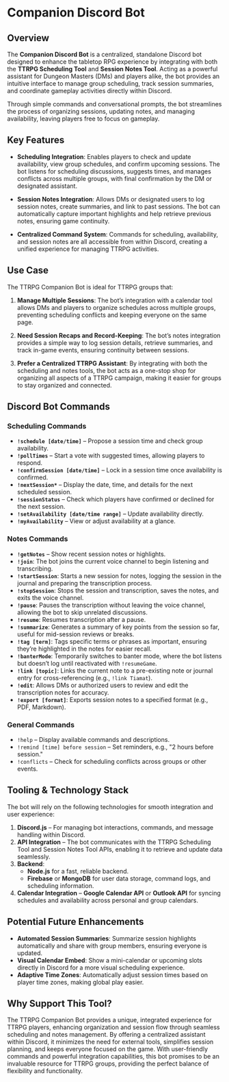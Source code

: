 # Companion Discord Bot

## Overview

The **Companion Discord Bot** is a centralized, standalone Discord bot designed to enhance the tabletop RPG experience by integrating with both the **TTRPG Scheduling Tool** and **Session Notes Tool**. Acting as a powerful assistant for Dungeon Masters (DMs) and players alike, the bot provides an intuitive interface to manage group scheduling, track session summaries, and coordinate gameplay activities directly within Discord.

Through simple commands and conversational prompts, the bot streamlines the process of organizing sessions, updating notes, and managing availability, leaving players free to focus on gameplay.

## Key Features

- **Scheduling Integration**: Enables players to check and update availability, view group schedules, and confirm upcoming sessions. The bot listens for scheduling discussions, suggests times, and manages conflicts across multiple groups, with final confirmation by the DM or designated assistant.

- **Session Notes Integration**: Allows DMs or designated users to log session notes, create summaries, and link to past sessions. The bot can automatically capture important highlights and help retrieve previous notes, ensuring game continuity.

- **Centralized Command System**: Commands for scheduling, availability, and session notes are all accessible from within Discord, creating a unified experience for managing TTRPG activities.

## Use Case

The TTRPG Companion Bot is ideal for TTRPG groups that:

1. **Manage Multiple Sessions**: The bot’s integration with a calendar tool allows DMs and players to organize schedules across multiple groups, preventing scheduling conflicts and keeping everyone on the same page.

2. **Need Session Recaps and Record-Keeping**: The bot’s notes integration provides a simple way to log session details, retrieve summaries, and track in-game events, ensuring continuity between sessions.

3. **Prefer a Centralized TTRPG Assistant**: By integrating with both the scheduling and notes tools, the bot acts as a one-stop shop for organizing all aspects of a TTRPG campaign, making it easier for groups to stay organized and connected.

## Discord Bot Commands

### Scheduling Commands
- **`!schedule [date/time]`** – Propose a session time and check group availability.
- **`!pollTimes`** – Start a vote with suggested times, allowing players to respond.
- **`!confirmSession [date/time]`** – Lock in a session time once availability is confirmed.
- **`!nextSession*`** – Display the date, time, and details for the next scheduled session.
- **`!sessionStatus`** – Check which players have confirmed or declined for the next session.
- **`!setAvailability [date/time range]`** – Update availability directly.
- **`!myAvailability`** – View or adjust availability at a glance.

### Notes Commands
- **`!getNotes`** – Show recent session notes or highlights.
- **`!join`**: The bot joins the current voice channel to begin listening and transcribing.
- **`!startSession`**: Starts a new session for notes, logging the session in the journal and preparing the transcription process.
- **`!stopSession`**: Stops the session and transcription, saves the notes, and exits the voice channel.
- **`!pause`**: Pauses the transcription without leaving the voice channel, allowing the bot to skip unrelated discussions.
- **`!resume`**: Resumes transcription after a pause.
- **`!summarize`**: Generates a summary of key points from the session so far, useful for mid-session reviews or breaks.
- **`!tag [term]`**: Tags specific terms or phrases as important, ensuring they’re highlighted in the notes for easier recall.
- **`!banterMode`**: Temporarily switches to banter mode, where the bot listens but doesn’t log until reactivated with `!resumeGame`.
- **`!link [topic]`**: Links the current note to a pre-existing note or journal entry for cross-referencing (e.g., `!link Tiamat`).
- **`!edit`**: Allows DMs or authorized users to review and edit the transcription notes for accuracy.
- **`!export [format]`**: Exports session notes to a specified format (e.g., PDF, Markdown).

### General Commands
- `!help` – Display available commands and descriptions.
- `!remind [time] before session` – Set reminders, e.g., "2 hours before session."
- `!conflicts` – Check for scheduling conflicts across groups or other events.

## Tooling & Technology Stack

The bot will rely on the following technologies for smooth integration and user experience:

1. **Discord.js** – For managing bot interactions, commands, and message handling within Discord.
2. **API Integration** – The bot communicates with the TTRPG Scheduling Tool and Session Notes Tool APIs, enabling it to retrieve and update data seamlessly.
3. **Backend**:
   - **Node.js** for a fast, reliable backend.
   - **Firebase** or **MongoDB** for user data storage, command logs, and scheduling information.
4. **Calendar Integration** – **Google Calendar API** or **Outlook API** for syncing schedules and availability across personal and group calendars.

## Potential Future Enhancements

- **Automated Session Summaries**: Summarize session highlights automatically and share with group members, ensuring everyone is updated.
- **Visual Calendar Embed**: Show a mini-calendar or upcoming slots directly in Discord for a more visual scheduling experience.
- **Adaptive Time Zones**: Automatically adjust session times based on player time zones, making global play easier.

## Why Support This Tool?

The TTRPG Companion Bot provides a unique, integrated experience for TTRPG players, enhancing organization and session flow through seamless scheduling and notes management. By offering a centralized assistant within Discord, it minimizes the need for external tools, simplifies session planning, and keeps everyone focused on the game. With user-friendly commands and powerful integration capabilities, this bot promises to be an invaluable resource for TTRPG groups, providing the perfect balance of flexibility and functionality.

